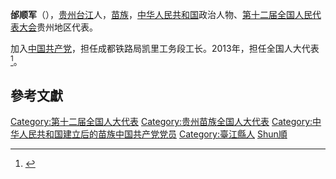 '''邰顺军'''（{{bd|1965年||}}），[[贵州|贵州]][[台江|台江]]人，[[苗族|苗族]]，[[中华人民共和国|中华人民共和国]]政治人物、[[第十二届全国人民代表大会|第十二届全国人民代表大会]]贵州地区代表。

加入[[中国共产党|中国共产党]]，担任成都铁路局凯里工务段工长。2013年，担任全国人大代表<ref>{{cite news|title=全国人大代表信息-邰顺军|url= http://210.82.31.1:8084/delegate/viewDelegate.action?dbid=122285|accessdate=2013-04-05|newspaper=全国人大网}}{{Dead link|date=2020年1月 |bot=InternetArchiveBot |fix-attempted=yes }}</ref>。

==參考文獻==
{{reflist}}
{{中华人民共和国政治人物小作品}}
{{DEFAULTSORT:Tai邰}}
[[Category:第十二届全国人大代表|Category:第十二届全国人大代表]]
[[Category:贵州苗族全国人大代表|Category:贵州苗族全国人大代表]]
[[Category:中华人民共和国建立后的苗族中国共产党党员|Category:中华人民共和国建立后的苗族中国共产党党员]]
[[Category:臺江縣人|Category:臺江縣人]]
[[Category:邰姓|Shun順]]